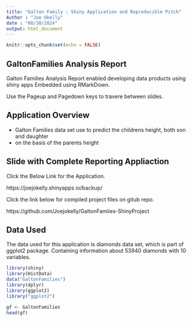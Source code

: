 ```yaml
---
title: "Galton Family : Shiny Application and Reproducible Pitch"
Author : "Joe Okelly"
date : "08/30/2024"
output: html_document
---
```


```r
knitr::opts_chunk$set(echo = FALSE)
```

## GaltonFamilies Analysis Report

Galton Families Analysis Report enabled developing data products using shiny apps 
Embedded using RMarkDown.

Use the Pageup and Pagedown keys to travere between slides.

## Application Overview

- Galton Families data set use to predict the childrens height, both son and daughter
- on the basis of the parents height

## Slide with Complete Reporting Appliaction

Click the Below Link for the Application.

https://joejokelly.shinyapps.io/backup/


Click the link below for compiled project files on gitub repo.

https://github.com/Joejokelly/GaltonFamiies-ShinyProject

## Data Used

The data used for this application is diamonds data set, which is part of ggplot2 package. Containing information about 53940 diamonds with 10 variables.

```r
library(shiny)
library(HistData)
data("GaltonFamilies")
library(dplyr)
library(ggplot2)
library("ggplot2")

gf <- GaltonFamilies
head(gf)
```

